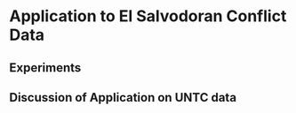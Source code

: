 # Application to El Salvodoran Conflict Data {#elsalvador}

## Experiments


## Discussion of Application on UNTC data 


